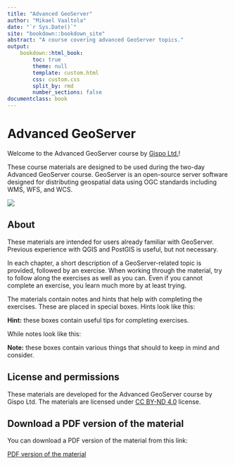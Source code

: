```yaml
---
title: "Advanced GeoServer"
author: "Mikael Vaaltola"
date: "`r Sys.Date()`"
site: "bookdown::bookdown_site"
abstract: "A course covering advanced GeoServer topics."
output:
    bookdown::html_book:
        toc: true
        theme: null
        template: custom.html
        css: custom.css
        split_by: rmd
        number_sections: false
documentclass: book
---
```



# Advanced GeoServer

Welcome to the Advanced GeoServer course by [Gispo Ltd.](https://gispo.fi)!

These course materials are designed to be used during the two-day Advanced GeoServer course.
GeoServer is an open-source server software designed for distributing geospatial data using OGC standards including WMS, WFS, and WCS.

![](img/gs_logo.png)

## About

These materials are intended for users already familiar with GeoServer.
Previous experience with QGIS and PostGIS is useful, but not necessary.

In each chapter, a short description of a GeoServer-related topic is provided, followed by an exercise.
When working through the material, try to follow along the exercises as well as you can.
Even if you cannot complete an exercise, you learn much more by at least trying.

The materials contain notes and hints that help with completing the exercises.
These are placed in special boxes.
Hints look like this:

:::{.hint-box}
**Hint:** these boxes contain useful tips for completing exercises.
:::

While notes look like this:

:::{.note-box}
**Note:** these boxes contain various things that should to keep in mind and consider.
:::

## License and permissions

These materials are developed for the Advanced GeoServer course by Gispo Ltd.
The materials are licensed under [CC BY-ND 4.0](https://creativecommons.org/licenses/by-nd/4.0/) license.

## Download a PDF version of the material

You can download a PDF version of the material from this link:

::: note-box
[PDF version of the material](https://github.com/gispocoding/master-training-data/releases/download/GS008/GS008.pdf)
:::

